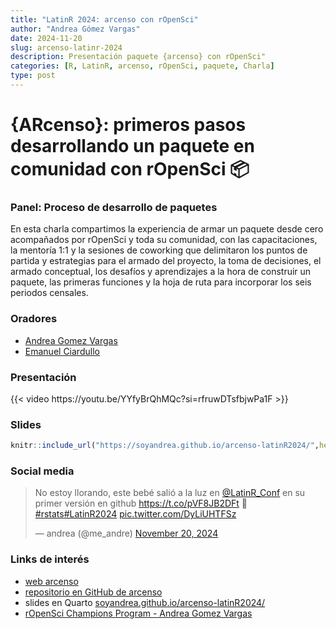 ```yaml
---
title: "LatinR 2024: arcenso con rOpenSci"
author: "Andrea Gómez Vargas"
date: 2024-11-20
slug: arcenso-latinr-2024
description: Presentación paquete {arcenso} con rOpenSci"
categories: [R, LatinR, arcenso, rOpenSci, paquete, Charla]
type: post
---
```


# {ARcenso}: primeros pasos desarrollando un paquete en comunidad con rOpenSci 📦

### Panel: Proceso de desarrollo de paquetes

En esta charla compartimos la experiencia de armar un paquete desde cero acompañados por rOpenSci y toda su comunidad, con las capacitaciones, la mentoría 1:1 y la sesiones de coworking que delimitaron los puntos de partida y estrategias para el armado del proyecto, la toma de decisiones, el armado conceptual, los desafíos y aprendizajes a la hora de construir un paquete, las primeras funciones y la hoja de ruta para incorporar los seis periodos censales.

### Oradores

-   [Andrea Gomez Vargas](https://github.com/SoyAndrea)
-   [Emanuel Ciardullo](https://github.com/ECiardullo)

### Presentación

{{< video https://youtu.be/YYfyBrQhMQc?si=rfruwDTsfbjwPa1F >}}

### Slides

```r
knitr::include_url("https://soyandrea.github.io/arcenso-latinR2024/",height = 400)
```

### Social media

<blockquote class="twitter-tweet">

<p lang="es" dir="ltr">

No estoy llorando, este bebé salió a la luz en <a href="https://twitter.com/LatinR_Conf?ref_src=twsrc%5Etfw">@LatinR_Conf</a> en su primer versión en github <a href="https://t.co/pVF8JB2DFt">https://t.co/pVF8JB2DFt</a> 💜<a href="https://twitter.com/hashtag/rstats?src=hash&amp;ref_src=twsrc%5Etfw">#rstats</a><a href="https://twitter.com/hashtag/LatinR2024?src=hash&amp;ref_src=twsrc%5Etfw">#LatinR2024</a> <a href="https://t.co/DyLiUHTFSz">pic.twitter.com/DyLiUHTFSz</a>

</p>

— andrea (@me_andre) <a href="https://twitter.com/me_andre/status/1859244999243657685?ref_src=twsrc%5Etfw">November 20, 2024</a>

</blockquote>

```{=html}
<script async src="https://platform.twitter.com/widgets.js" charset="utf-8"></script>
```

### Links de interés

-   [web arcenso](https://soyandrea.github.io/arcenso/)
-   [repositorio en GitHub de arcenso](https://github.com/SoyAndrea/arcenso)
-   slides en Quarto [soyandrea.github.io/arcenso-latinR2024/](https://soyandrea.github.io/arcenso-latinR2024/)
-   [rOpenSci Champions Program - Andrea Gomez Vargas](https://ropensci.org/blog/2024/02/15/champions-program-champions-2024/#andrea-gomez-vargas)
